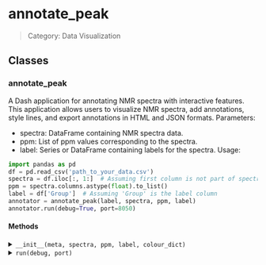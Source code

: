 # annotate_peak

> Category: Data Visualization

## Classes

### annotate_peak 

A Dash application for annotating NMR spectra with interactive features.
This application allows users to visualize NMR spectra, add annotations,
style lines, and export annotations in HTML and JSON formats.
Parameters:
- spectra: DataFrame containing NMR spectra data.
- ppm: List of ppm values corresponding to the spectra.
- label: Series or DataFrame containing labels for the spectra.
Usage:
```python
import pandas as pd
df = pd.read_csv('path_to_your_data.csv')
spectra = df.iloc[:, 1:]  # Assuming first column is not part of spectra
ppm = spectra.columns.astype(float).to_list()
label = df['Group']  # Assuming 'Group' is the label column
annotator = annotate_peak(label, spectra, ppm, label)
annotator.run(debug=True, port=8050)
```

#### Methods

<details>
<summary><code>__init__(meta, spectra, ppm, label, colour_dict)</code></summary>

</details>

<details>
<summary><code>run(debug, port)</code></summary>

</details>
